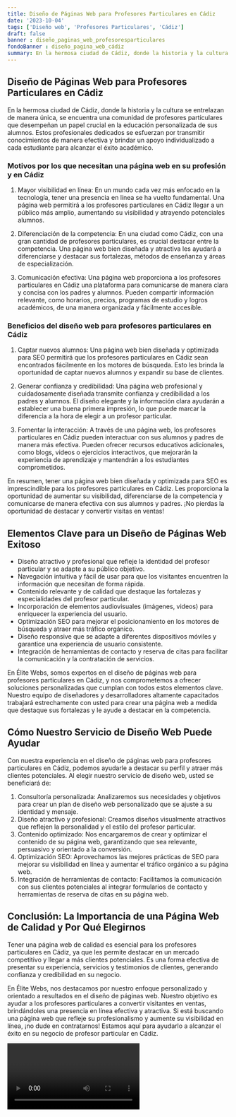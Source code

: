 ```yaml
---
title: Diseño de Páginas Web para Profesores Particulares en Cádiz
date: '2023-10-04'
tags: ['Diseño web', 'Profesores Particulares', 'Cádiz']
draft: false
banner : diseño_paginas_web_profesoresparticulares
fondoBanner : diseño_pagina_web_cádiz
summary: En la hermosa ciudad de Cádiz, donde la historia y la cultura se entrelazan de manera única, se encuentra una comunidad de profesores particulares que desempeñan un papel crucial en la educación personalizada de sus alumnos. Estos profesionales dedicados se esfuerzan por transmitir conocimientos de manera efectiva y brindar un apoyo individualizado a cada estudiante para alcanzar el éxito académico.
---
```


## Diseño de Páginas Web para Profesores Particulares en Cádiz

En la hermosa ciudad de Cádiz, donde la historia y la cultura se entrelazan de manera única, se encuentra una comunidad de profesores particulares que desempeñan un papel crucial en la educación personalizada de sus alumnos. Estos profesionales dedicados se esfuerzan por transmitir conocimientos de manera efectiva y brindar un apoyo individualizado a cada estudiante para alcanzar el éxito académico.

### Motivos por los que necesitan una página web en su profesión y en Cádiz

1. Mayor visibilidad en línea: En un mundo cada vez más enfocado en la tecnología, tener una presencia en línea se ha vuelto fundamental. Una página web permitirá a los profesores particulares en Cádiz llegar a un público más amplio, aumentando su visibilidad y atrayendo potenciales alumnos.

2. Diferenciación de la competencia: En una ciudad como Cádiz, con una gran cantidad de profesores particulares, es crucial destacar entre la competencia. Una página web bien diseñada y atractiva les ayudará a diferenciarse y destacar sus fortalezas, métodos de enseñanza y áreas de especialización.

3. Comunicación efectiva: Una página web proporciona a los profesores particulares en Cádiz una plataforma para comunicarse de manera clara y concisa con los padres y alumnos. Pueden compartir información relevante, como horarios, precios, programas de estudio y logros académicos, de una manera organizada y fácilmente accesible.

### Beneficios del diseño web para profesores particulares en Cádiz

1. Captar nuevos alumnos: Una página web bien diseñada y optimizada para SEO permitirá que los profesores particulares en Cádiz sean encontrados fácilmente en los motores de búsqueda. Esto les brinda la oportunidad de captar nuevos alumnos y expandir su base de clientes.

2. Generar confianza y credibilidad: Una página web profesional y cuidadosamente diseñada transmite confianza y credibilidad a los padres y alumnos. El diseño elegante y la información clara ayudarán a establecer una buena primera impresión, lo que puede marcar la diferencia a la hora de elegir a un profesor particular.

3. Fomentar la interacción: A través de una página web, los profesores particulares en Cádiz pueden interactuar con sus alumnos y padres de manera más efectiva. Pueden ofrecer recursos educativos adicionales, como blogs, videos o ejercicios interactivos, que mejorarán la experiencia de aprendizaje y mantendrán a los estudiantes comprometidos.

En resumen, tener una página web bien diseñada y optimizada para SEO es imprescindible para los profesores particulares en Cádiz. Les proporciona la oportunidad de aumentar su visibilidad, diferenciarse de la competencia y comunicarse de manera efectiva con sus alumnos y padres. ¡No pierdas la oportunidad de destacar y convertir visitas en ventas!

<GifSeo />

<Cta />

## Elementos Clave para un Diseño de Páginas Web Exitoso

- Diseño atractivo y profesional que refleje la identidad del profesor particular y se adapte a su público objetivo.
- Navegación intuitiva y fácil de usar para que los visitantes encuentren la información que necesitan de forma rápida.
- Contenido relevante y de calidad que destaque las fortalezas y especialidades del profesor particular.
- Incorporación de elementos audiovisuales (imágenes, videos) para enriquecer la experiencia del usuario.
- Optimización SEO para mejorar el posicionamiento en los motores de búsqueda y atraer más tráfico orgánico.
- Diseño responsive que se adapte a diferentes dispositivos móviles y garantice una experiencia de usuario consistente.
- Integración de herramientas de contacto y reserva de citas para facilitar la comunicación y la contratación de servicios.

En Élite Webs, somos expertos en el diseño de páginas web para profesores particulares en Cádiz, y nos comprometemos a ofrecer soluciones personalizadas que cumplan con todos estos elementos clave. Nuestro equipo de diseñadores y desarrolladores altamente capacitados trabajará estrechamente con usted para crear una página web a medida que destaque sus fortalezas y le ayude a destacar en la competencia.

## Cómo Nuestro Servicio de Diseño Web Puede Ayudar

Con nuestra experiencia en el diseño de páginas web para profesores particulares en Cádiz, podemos ayudarle a destacar su perfil y atraer más clientes potenciales. Al elegir nuestro servicio de diseño web, usted se beneficiará de:

1. Consultoría personalizada: Analizaremos sus necesidades y objetivos para crear un plan de diseño web personalizado que se ajuste a su identidad y mensaje.
2. Diseño atractivo y profesional: Creamos diseños visualmente atractivos que reflejen la personalidad y el estilo del profesor particular.
3. Contenido optimizado: Nos encargaremos de crear y optimizar el contenido de su página web, garantizando que sea relevante, persuasivo y orientado a la conversión.
4. Optimización SEO: Aprovechamos las mejores prácticas de SEO para mejorar su visibilidad en línea y aumentar el tráfico orgánico a su página web.
5. Integración de herramientas de contacto: Facilitamos la comunicación con sus clientes potenciales al integrar formularios de contacto y herramientas de reserva de citas en su página web.

## Conclusión: La Importancia de una Página Web de Calidad y Por Qué Elegirnos

Tener una página web de calidad es esencial para los profesores particulares en Cádiz, ya que les permite destacar en un mercado competitivo y llegar a más clientes potenciales. Es una forma efectiva de presentar su experiencia, servicios y testimonios de clientes, generando confianza y credibilidad en su negocio.

En Élite Webs, nos destacamos por nuestro enfoque personalizado y orientado a resultados en el diseño de páginas web. Nuestro objetivo es ayudar a los profesores particulares a convertir visitantes en ventas, brindándoles una presencia en línea efectiva y atractiva. Si está buscando una página web que refleje su profesionalismo y aumente su visibilidad en línea, ¡no dude en contratarnos! Estamos aquí para ayudarlo a alcanzar el éxito en su negocio de profesor particular en Cádiz.

<Video />

<CtaBot job='Profesores Particulares' city='Cádiz'/>

<Gmaps query='Cádiz+españa+maps' />